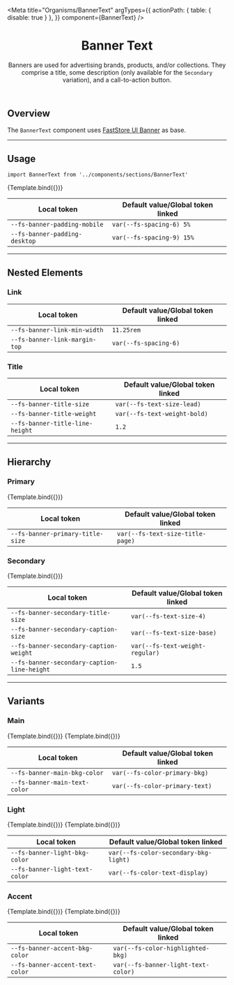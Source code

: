 

<Meta
  title="Organisms/BannerText"
  argTypes={{
    actionPath: { table: { disable: true } },
  }}
  component={BannerText}
/>


<header>

# Banner Text

Banners are used for advertising brands, products, and/or collections. They comprise a title, some description (only available for the `Secondary` variation), and a call-to-action button.

</header>

## Overview

The `BannerText` component uses [FastStore UI Banner](https://www.faststore.dev/reference/ui/molecules/Banner) as base.

---

## Usage

`import BannerText from '../components/sections/BannerText'`

<Canvas>
  <Story
    name="BannerText"
    args={{
      title:
        "The sun has set on our Summer Sale! Save up to 50% off. Don't miss out!",
      actionPath: '/',
      actionLabel: 'Call to action',
      colorVariant: 'accent',
    }}
  >
    {Template.bind({})}
  </Story>
</Canvas>

<ArgsTable story="BannerText" />

| Local token                              | Default value/Global token linked    |
| ---------------------------------------- | ------------------------------------ |
| <code>--fs-banner-padding-mobile</code>  | <code>var(--fs-spacing-6) 5%</code>  |
| <code>--fs-banner-padding-desktop</code> | <code>var(--fs-spacing-9) 15%</code> |

---

## Nested Elements

### Link

| Local token                              | Default value/Global token linked |
| ---------------------------------------- | --------------------------------- |
| <code>--fs-banner-link-min-width</code>  | <code>11.25rem</code>             |
| <code>--fs-banner-link-margin-top</code> | <code>var(--fs-spacing-6)</code>  |

### Title

| Local token                                | Default value/Global token linked       |
| ------------------------------------------ | --------------------------------------- |
| <code>--fs-banner-title-size</code>        | <code>var(--fs-text-size-lead)</code>   |
| <code>--fs-banner-title-weight</code>      | <code>var(--fs-text-weight-bold)</code> |
| <code>--fs-banner-title-line-height</code> | <code>1.2</code>                        |

---

## Hierarchy

### Primary

<Canvas>
  <Story
    name="Primary"
    args={{
      title:
        "The sun has set on our Summer Sale! Save up to 50% off. Don't miss out!",
      actionPath: '/',
      actionLabel: 'Call to action',
    }}
  >
    {Template.bind({})}
  </Story>
</Canvas>

| Local token                                 | Default value/Global token linked           |
| ------------------------------------------- | ------------------------------------------- |
| <code>--fs-banner-primary-title-size</code> | <code>var(--fs-text-size-title-page)</code> |

### Secondary

<Canvas>
  <Story
    name="Secondary"
    args={{
      variant: 'secondary',
      title: 'The sun has set on our Summer Sale!',
      caption: "Save up to 50% off. Don't miss out!",
      actionPath: '/',
      actionLabel: 'Call to action',
      colorVariant: 'main',
    }}
  >
    {Template.bind({})}
  </Story>
</Canvas>

| Local token                                            | Default value/Global token linked          |
| ------------------------------------------------------ | ------------------------------------------ |
| <code>--fs-banner-secondary-title-size</code>          | <code>var(--fs-text-size-4)</code>         |
| <code>--fs-banner-secondary-caption-size</code>        | <code>var(--fs-text-size-base)</code>      |
| <code>--fs-banner-secondary-caption-weight</code>      | <code>var(--fs-text-weight-regular)</code> |
| <code>--fs-banner-secondary-caption-line-height</code> | <code>1.5</code>                           |

---

## Variants

### Main

<Canvas isColumn>
  <Story
    name="Main"
    args={{
      title: 'The sun has set on our Summer Sale!',
      caption: "Save up to 50% off. Don't miss out!",
      actionPath: '/',
      actionLabel: 'Call to action',
    }}
  >
    {Template.bind({})}
  </Story>
  <Story
    name="Secondary Main"
    args={{
      variant: 'secondary',
      title: 'The sun has set on our Summer Sale!',
      caption: "Save up to 50% off. Don't miss out!",
      actionPath: '/',
      actionLabel: 'Call to action',
    }}
  >
    {Template.bind({})}
  </Story>
</Canvas>

<table
  style={{
    width: '100%',
  }}
>
  <thead>
    <tr>
      <th>Local token</th>
      <th>Default value/Global token linked</th>
    </tr>
  </thead>
  <tbody>
    <tr>
      <td>
        <code>--fs-banner-main-bkg-color</code>
      </td>
      <td>
        <div style={{ backgroundColor: 'var(--fs-color-primary-bkg)' }} />
        <code>var(--fs-color-primary-bkg)</code>
      </td>
    </tr>
    <tr>
      <td>
        <code>--fs-banner-main-text-color</code>
      </td>
      <td>
        <div style={{ backgroundColor: 'var(--fs-color-primary-text)' }} />
        <code>var(--fs-color-primary-text)</code>
      </td>
    </tr>
  </tbody>
</table>

### Light

<Canvas isColumn>
  <Story
    name="Light"
    args={{
      title: 'The sun has set on our Summer Sale!',
      caption: "Save up to 50% off. Don't miss out!",
      actionPath: '/',
      actionLabel: 'Call to action',
      colorVariant: 'light',
    }}
  >
    {Template.bind({})}
  </Story>
  <Story
    name="Secondary Light"
    args={{
      variant: 'secondary',
      title: 'The sun has set on our Summer Sale!',
      caption: "Save up to 50% off. Don't miss out!",
      actionPath: '/',
      actionLabel: 'Call to action',
      colorVariant: 'light',
    }}
  >
    {Template.bind({})}
  </Story>
</Canvas>

<table
  style={{
    width: '100%',
  }}
>
  <thead>
    <tr>
      <th>Local token</th>
      <th>Default value/Global token linked</th>
    </tr>
  </thead>
  <tbody>
    <tr>
      <td>
        <code>--fs-banner-light-bkg-color</code>
      </td>
      <td>
        <div
          style={{ backgroundColor: 'var(--fs-color-secondary-bkg-light)' }}
        />
        <code>var(--fs-color-secondary-bkg-light)</code>
      </td>
    </tr>
    <tr>
      <td>
        <code>--fs-banner-light-text-color</code>
      </td>
      <td>
        <div style={{ backgroundColor: 'var(--fs-color-text-display)' }} />
        <code>var(--fs-color-text-display)</code>
      </td>
    </tr>
  </tbody>
</table>

### Accent

<Canvas isColumn>
  <Story
    name="Accent"
    args={{
      title: 'The sun has set on our Summer Sale!',
      caption: "Save up to 50% off. Don't miss out!",
      actionPath: '/',
      actionLabel: 'Call to action',
      colorVariant: 'accent',
    }}
  >
    {Template.bind({})}
  </Story>
  <Story
    name="Secondary Accent"
    args={{
      variant: 'secondary',
      title: 'The sun has set on our Summer Sale!',
      caption: "Save up to 50% off. Don't miss out!",
      actionPath: '/',
      actionLabel: 'Call to action',
      colorVariant: 'accent',
    }}
  >
    {Template.bind({})}
  </Story>
</Canvas>

<table
  style={{
    width: '100%',
  }}
>
  <thead>
    <tr>
      <th>Local token</th>
      <th>Default value/Global token linked</th>
    </tr>
  </thead>
  <tbody>
    <tr>
      <td>
        <code>--fs-banner-accent-bkg-color</code>
      </td>
      <td>
        <div style={{ backgroundColor: 'var(--fs-color-highlighted-bkg)' }} />
        <code>var(--fs-color-highlighted-bkg)</code>
      </td>
    </tr>
    <tr>
      <td>
        <code>--fs-banner-accent-text-color</code>
      </td>
      <td>
        <div style={{ backgroundColor: 'var(--fs-color-secondary-text)' }} />
        <code>var(--fs-banner-light-text-color)</code>
      </td>
    </tr>
  </tbody>
</table>
